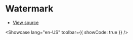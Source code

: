 # Watermark


- [View source](https://github.com/dream-num/univer-documentation/blob/dev/showcase/docs/watermark/entry.tsx)

<Showcase lang="en-US" toolbar={{ showCode: true }} />
